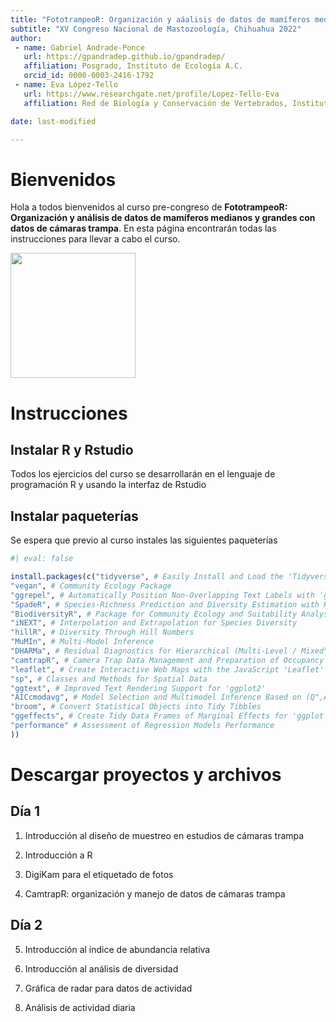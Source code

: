 ```yaml
---
title: "FototrampeoR: Organización y aáalisis de datos de mamíferos medianos y grandes con datos de cámaras trampa"
subtitle: "XV Congreso Nacional de Mastozoología, Chihuahua 2022"
author: 
 - name: Gabriel Andrade-Ponce
   url: https://gpandradep.github.io/gpandradep/ 
   affiliation: Posgrado, Instituto de Ecología A.C.
   orcid_id: 0000-0003-2416-1792
 - name: Eva López-Tello
   url: https://www.researchgate.net/profile/Lopez-Tello-Eva 
   affiliation: Red de Biología y Conservación de Vertebrados, Instituto de Ecología A.C.

date: last-modified

---
```


# Bienvenidos

Hola a todos bienvenidos al curso pre-congreso de **FototrampeoR: Organización y análisis de datos de mamíferos medianos y grandes con datos de cámaras trampa**. En esta página encontrarán todas las instrucciones para llevar a cabo el curso.

<aside>
![](https://mamiferosmexico.org/Posters_cursos/AMMAC_Eva_Gabriel.jpg){width="200"}
</aside>

# Instrucciones

## Instalar R y Rstudio
Todos los ejercicios del curso se desarrollarán en el lenguaje de programación R y usando la interfaz de Rstudio

## Instalar paqueterías

Se espera que previo al curso instales las siguientes paqueterías

```r
#| eval: false

install.packages(c("tidyverse", # Easily Install and Load the 'Tidyverse'
"vegan", # Community Ecology Package
"ggrepel", # Automatically Position Non-Overlapping Text Labels with 'ggplot2'
"SpadeR", # Species-Richness Prediction and Diversity Estimation with R
"BiodiversityR", # Package for Community Ecology and Suitability Analysis
"iNEXT", # Interpolation and Extrapolation for Species Diversity
"hillR", # Diversity Through Hill Numbers
"MuMIn", # Multi-Model Inference
"DHARMa", # Residual Diagnostics for Hierarchical (Multi-Level / Mixed", Regression Models
"camtrapR", # Camera Trap Data Management and Preparation of Occupancy and Spatial Capture-Recapture Analyses
"leaflet", # Create Interactive Web Maps with the JavaScript 'Leaflet' Library
"sp", # Classes and Methods for Spatial Data
"ggtext", # Improved Text Rendering Support for 'ggplot2'
"AICcmodavg", # Model Selection and Multimodel Inference Based on (Q",AIC(c",
"broom", # Convert Statistical Objects into Tidy Tibbles
"ggeffects", # Create Tidy Data Frames of Marginal Effects for 'ggplot' from Model Outputs
"performance" # Assessment of Regression Models Performance
))

```

# Descargar proyectos y archivos

## Día 1

1. Introducción al diseño de muestreo en estudios de cámaras trampa

2. Introducción a R

3. DigiKam para el etiquetado de fotos

4. CamtrapR: organización y manejo de datos de cámaras trampa

## Día 2

5. Introducción al índice de abundancia relativa

6. Introducción al análisis de diversidad

7. Gráfica de radar para datos de actividad

8. Análisis de actividad diaria